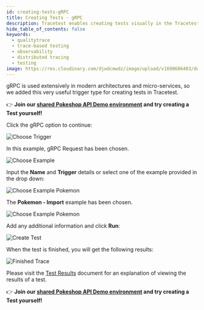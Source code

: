 ```yaml
---
id: creating-tests-gRPC
title: Creating Tests - gRPC
description: Tracetest enables creating tests visually in the Tracetest Web UI.
hide_table_of_contents: false
keywords:
  - qualitytrace
  - trace-based testing
  - observability
  - distributed tracing
  - testing
image: https://res.cloudinary.com/djwdcmwdz/image/upload/v1698686403/docs/Blog_Thumbnail_14_rsvkmo.jpg
---
```


gRPC is used extensively in modern architectures and micro-services, so we added this very useful trigger type for creating tests in Tracetest.

👉 **Join our [shared Pokeshop API Demo environment](https://app.qualitytrace.io/organizations/ttorg_2179a9cd8ba8dfa5/invites/invite_760904a64b4b9dc9/accept) and try creating a Test yourself!**

Click the gRPC option to continue:

![Choose Trigger](../img/choose-trigger-0.16.png)

In this example, gRPC Request has been chosen.

![Choose Example](../img/choose-gRPC-0.16.png)

Input the **Name** and **Trigger** details or select one of the example provided in the drop down:

![Choose Example Pokemon](../img/choose-example-pokemon-gRPC-0.16.png)

The **Pokemon - Import** example has been chosen.

![Choose Example Pokemon](../img/choose-example-pokemon-import-gRPC-0.16.png)

Add any additional information and click **Run**:

![Create Test](../img/provide-addl-information-gRPC-0.16.png)

When the test is finished, you will get the following results:

![Finished Trace](../img/finished-trace-gRPC-0.16.png)

Please visit the [Test Results](../web-ui/test-results.mdx) document for an explanation of viewing the results of a test.

👉 **Join our [shared Pokeshop API Demo environment](https://app.qualitytrace.io/organizations/ttorg_2179a9cd8ba8dfa5/invites/invite_760904a64b4b9dc9/accept) and try creating a Test yourself!**

